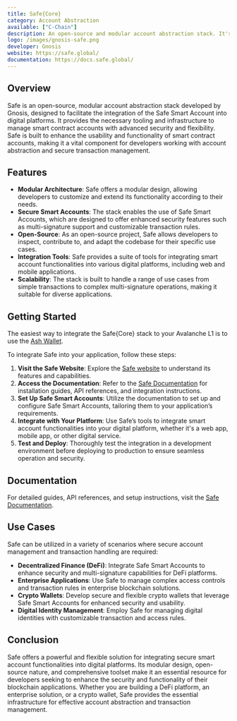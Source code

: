 ```yaml
---
title: Safe{Core}
category: Account Abstraction
available: ["C-Chain"]
description: An open-source and modular account abstraction stack. It's the essential tooling and infrastructure for integrating the Safe Smart Account into any digital platform.
logo: /images/gnosis-safe.png
developer: Gnosis
website: https://safe.global/
documentation: https://docs.safe.global/
---
```

## Overview

Safe is an open-source, modular account abstraction stack developed by Gnosis, designed to facilitate the integration of the Safe Smart Account into digital platforms. It provides the necessary tooling and infrastructure to manage smart contract accounts with advanced security and flexibility. Safe is built to enhance the usability and functionality of smart contract accounts, making it a vital component for developers working with account abstraction and secure transaction management.

## Features

- **Modular Architecture**: Safe offers a modular design, allowing developers to customize and extend its functionality according to their needs.
- **Secure Smart Accounts**: The stack enables the use of Safe Smart Accounts, which are designed to offer enhanced security features such as multi-signature support and customizable transaction rules.
- **Open-Source**: As an open-source project, Safe allows developers to inspect, contribute to, and adapt the codebase for their specific use cases.
- **Integration Tools**: Safe provides a suite of tools for integrating smart account functionalities into various digital platforms, including web and mobile applications.
- **Scalability**: The stack is built to handle a range of use cases from simple transactions to complex multi-signature operations, making it suitable for diverse applications.

## Getting Started

<Callout>The easiest way to integrate the Safe\{Core\} stack to your Avalanche L1 is to use the [Ash Wallet](/integrations/ash).</Callout>

To integrate Safe into your application, follow these steps:

1. **Visit the Safe Website**: Explore the [Safe website](https://safe.global/) to understand its features and capabilities.
2. **Access the Documentation**: Refer to the [Safe Documentation](https://docs.safe.global/) for installation guides, API references, and integration instructions.
3. **Set Up Safe Smart Accounts**: Utilize the documentation to set up and configure Safe Smart Accounts, tailoring them to your application’s requirements.
4. **Integrate with Your Platform**: Use Safe’s tools to integrate smart account functionalities into your digital platform, whether it's a web app, mobile app, or other digital service.
5. **Test and Deploy**: Thoroughly test the integration in a development environment before deploying to production to ensure seamless operation and security.

## Documentation

For detailed guides, API references, and setup instructions, visit the [Safe Documentation](https://docs.safe.global/).

## Use Cases

Safe can be utilized in a variety of scenarios where secure account management and transaction handling are required:

- **Decentralized Finance (DeFi)**: Integrate Safe Smart Accounts to enhance security and multi-signature capabilities for DeFi platforms.
- **Enterprise Applications**: Use Safe to manage complex access controls and transaction rules in enterprise blockchain solutions.
- **Crypto Wallets**: Develop secure and flexible crypto wallets that leverage Safe Smart Accounts for enhanced security and usability.
- **Digital Identity Management**: Employ Safe for managing digital identities with customizable transaction and access rules.

## Conclusion

Safe offers a powerful and flexible solution for integrating secure smart account functionalities into digital platforms. Its modular design, open-source nature, and comprehensive toolset make it an essential resource for developers seeking to enhance the security and functionality of their blockchain applications. Whether you are building a DeFi platform, an enterprise solution, or a crypto wallet, Safe provides the essential infrastructure for effective account abstraction and transaction management.

